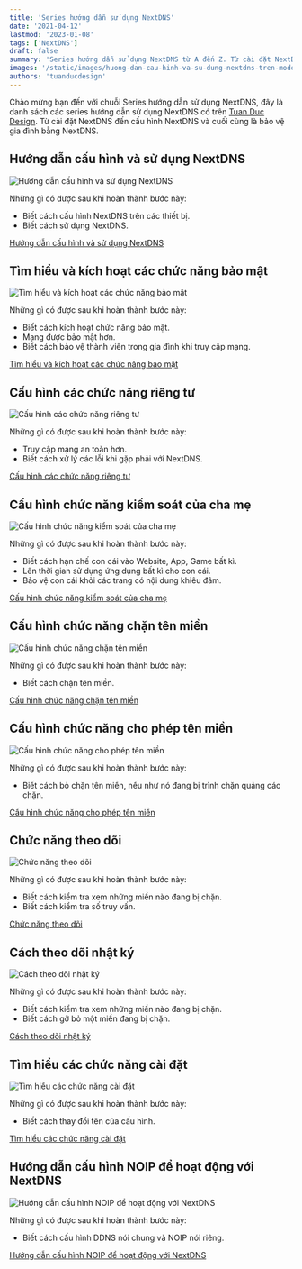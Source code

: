 ```yaml
---
title: 'Series hướng dẫn sử dụng NextDNS'
date: '2021-04-12'
lastmod: '2023-01-08'
tags: ['NextDNS']
draft: false
summary: 'Series hướng dẫn sử dụng NextDNS từ A đến Z. Từ cài đặt NextDNS đến cấu hình NextDNS và cuối cùng là bảo vệ gia đình bằng NextDNS.'
images: '/static/images/huong-dan-cau-hinh-va-su-dung-nextdns-tren-modem.jpeg'
authors: 'tuanducdesign'
---
```


Chào mừng bạn đến với chuỗi Series hướng dẫn sử dụng NextDNS, đây là danh sách các series hướng dẫn sử dụng NextDNS có trên [Tuan Duc Design](/). Từ cài đặt NextDNS đến cấu hình NextDNS và cuối cùng là bảo vệ gia đình bằng NextDNS.

## Hướng dẫn cấu hình và sử dụng NextDNS

![Hướng dẫn cấu hình và sử dụng NextDNS](/static/images/huong-dan-cau-hinh-va-su-dung-nextdns-tren-modem.jpeg)

Những gì có được sau khi hoàn thành bước này:

- Biết cách cấu hình NextDNS trên các thiết bị.
- Biết cách sử dụng NextDNS.

[Hướng dẫn cấu hình và sử dụng NextDNS](/blog/huong-dan-cau-hinh-va-su-dung-nextdns-tren-modem)

## Tìm hiểu và kích hoạt các chức năng bảo mật

![Tìm hiểu và kích hoạt các chức năng bảo mật](/static/images/tim-hieu-va-kich-hoat-cac-chuc-nang-bao-mat-tren-nextdns.png)

Những gì có được sau khi hoàn thành bước này:

- Biết cách kích hoạt chức năng bảo mật.
- Mạng được bảo mật hơn.
- Biết cách bảo vệ thành viên trong gia đình khi truy cập mạng.

[Tìm hiểu và kích hoạt các chức năng bảo mật](/blog/tim-hieu-va-kich-hoat-cac-chuc-nang-bao-mat-tren-nextdns)

## Cấu hình các chức năng riêng tư

![Cấu hình các chức năng riêng tư](/static/images/cau-hinh-cac-chuc-nang-rieng-tu-tren-nextdns.png)

Những gì có được sau khi hoàn thành bước này:

- Truy cập mạng an toàn hơn.
- Biết cách xử lý các lỗi khi gặp phải với NextDNS.

[Cấu hình các chức năng riêng tư](/blog/cau-hinh-cac-chuc-nang-rieng-tu-tren-nextdns)

## Cấu hình chức năng kiểm soát của cha mẹ

![Cấu hình chức năng kiểm soát của cha mẹ](/static/images/cau-hinh-chuc-nang-kiem-soat-cua-cha-me-tren-nextdns.png)

Những gì có được sau khi hoàn thành bước này:

- Biết cách hạn chế con cái vào Website, App, Game bất kì.
- Lên thời gian sử dụng ứng dụng bất kì cho con cái.
- Bảo vệ con cái khỏi các trang có nội dung khiêu đâm.

[Cấu hình chức năng kiểm soát của cha mẹ](/blog/cau-hinh-chuc-nang-kiem-soat-cua-cha-me-tren-nextdns)

## Cấu hình chức năng chặn tên miền

![Cấu hình chức năng chặn tên miền](/static/images/cau-hinh-chuc-nang-chan-ten-mien-tren-nextdns.png)

Những gì có được sau khi hoàn thành bước này:

- Biết cách chặn tên miền.

[Cấu hình chức năng chặn tên miền](/blog/cau-hinh-chuc-nang-chan-ten-mien-tren-nextdns)

## Cấu hình chức năng cho phép tên miền

![Cấu hình chức năng cho phép tên miền](/static/images/cau-hinh-chuc-nang-cho-phep-ten-mien-tren-nextdns.png)

Những gì có được sau khi hoàn thành bước này:

- Biết cách bỏ chặn tên miền, nếu như nó đang bị trình chặn quảng cáo chặn.

[Cấu hình chức năng cho phép tên miền](/blog/cau-hinh-chuc-nang-cho-phep-ten-mien-tren-nextdns)

## Chức năng theo dõi

![Chức năng theo dõi](/static/images/chuc-nang-theo-doi-tren-nextdns-co-y-nghia-gi.png)

Những gì có được sau khi hoàn thành bước này:

- Biết cách kiểm tra xem những miền nào đang bị chặn.
- Biết cách kiểm tra số truy vấn.

[Chức năng theo dõi](/blog/chuc-nang-theo-doi-tren-nextdns-co-y-nghia-gi)

## Cách theo dõi nhật ký

![Cách theo dõi nhật ký](/static/images/cach-theo-doi-nhat-ky-tren-nextdns.png)

Những gì có được sau khi hoàn thành bước này:

- Biết cách kiểm tra xem những miền nào đang bị chặn.
- Biết cách gỡ bỏ một miền đang bị chặn.

[Cách theo dõi nhật ký](/blog/cach-theo-doi-nhat-ky-tren-nextdns)

## Tìm hiểu các chức năng cài đặt

![Tìm hiểu các chức năng cài đặt](/static/images/tim-hieu-cac-chuc-nang-cai-dat-tren-nextdns.png)

Những gì có được sau khi hoàn thành bước này:

- Biết cách thay đổi tên của cấu hình.

[Tìm hiểu các chức năng cài đặt](/blog/tim-hieu-cac-chuc-nang-cai-dat-tren-nextdns)

## Hướng dẫn cấu hình NOIP để hoạt động với NextDNS

![Hướng dẫn cấu hình NOIP để hoạt động với NextDNS](/static/images/huong-dan-cau-hinh-noip-de-hoat-dong-voi-nextdns.png)

Những gì có được sau khi hoàn thành bước này:

- Biết cách cấu hình DDNS nói chung và NOIP nói riêng.

[Hướng dẫn cấu hình NOIP để hoạt động với NextDNS](/blog/huong-dan-cau-hinh-noip-de-hoat-dong-voi-nextdns)
